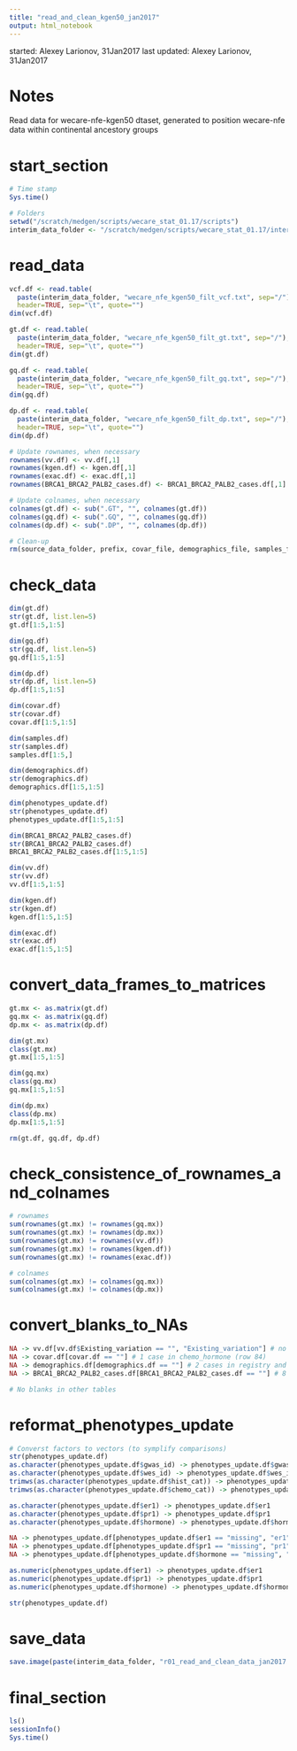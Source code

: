```yaml
---
title: "read_and_clean_kgen50_jan2017"
output: html_notebook
---
```


started: Alexey Larionov, 31Jan2017
last updated: Alexey Larionov, 31Jan2017

# Notes

Read data for wecare-nfe-kgen50 dtaset, generated to position wecare-nfe data within continental ancestory groups

# start_section

```r

# Time stamp
Sys.time()

# Folders
setwd("/scratch/medgen/scripts/wecare_stat_01.17/scripts")
interim_data_folder <- "/scratch/medgen/scripts/wecare_stat_01.17/interim_data"

```

# read_data

```r

vcf.df <- read.table(
  paste(interim_data_folder, "wecare_nfe_kgen50_filt_vcf.txt", sep="/"), 
  header=TRUE, sep="\t", quote="")
dim(vcf.df)

gt.df <- read.table(
  paste(interim_data_folder, "wecare_nfe_kgen50_filt_gt.txt", sep="/"), 
  header=TRUE, sep="\t", quote="")
dim(gt.df)

gq.df <- read.table(
  paste(interim_data_folder, "wecare_nfe_kgen50_filt_gq.txt", sep="/"), 
  header=TRUE, sep="\t", quote="")
dim(gq.df)

dp.df <- read.table(
  paste(interim_data_folder, "wecare_nfe_kgen50_filt_dp.txt", sep="/"), 
  header=TRUE, sep="\t", quote="")
dim(dp.df)

```


```r
# Update rownames, when necessary
rownames(vv.df) <- vv.df[,1]
rownames(kgen.df) <- kgen.df[,1]
rownames(exac.df) <- exac.df[,1]
rownames(BRCA1_BRCA2_PALB2_cases.df) <- BRCA1_BRCA2_PALB2_cases.df[,1]

# Update colnames, when necessary
colnames(gt.df) <- sub(".GT", "", colnames(gt.df))
colnames(gq.df) <- sub(".GQ", "", colnames(gq.df))
colnames(dp.df) <- sub(".DP", "", colnames(dp.df))

# Clean-up
rm(source_data_folder, prefix, covar_file, demographics_file, samples_file, vv_file, gt_file, gq_file, dp_file, kgen_file, exac_file, phenotypes_update_file, BRCA1_BRCA2_PALB2_cases_file)

```

# check_data

```r

dim(gt.df)
str(gt.df, list.len=5)
gt.df[1:5,1:5]

dim(gq.df)
str(gq.df, list.len=5)
gq.df[1:5,1:5]

dim(dp.df)
str(dp.df, list.len=5)
dp.df[1:5,1:5]

dim(covar.df)
str(covar.df)
covar.df[1:5,1:5]

dim(samples.df)
str(samples.df)
samples.df[1:5,]

dim(demographics.df)
str(demographics.df)
demographics.df[1:5,1:5]

dim(phenotypes_update.df)
str(phenotypes_update.df)
phenotypes_update.df[1:5,1:5]

dim(BRCA1_BRCA2_PALB2_cases.df)
str(BRCA1_BRCA2_PALB2_cases.df)
BRCA1_BRCA2_PALB2_cases.df[1:5,1:5]

dim(vv.df)
str(vv.df)
vv.df[1:5,1:5]

dim(kgen.df)
str(kgen.df)
kgen.df[1:5,1:5]

dim(exac.df)
str(exac.df)
exac.df[1:5,1:5]

```

# convert_data_frames_to_matrices

```r

gt.mx <- as.matrix(gt.df)
gq.mx <- as.matrix(gq.df)
dp.mx <- as.matrix(dp.df)

dim(gt.mx)
class(gt.mx)
gt.mx[1:5,1:5]

dim(gq.mx)
class(gq.mx)
gq.mx[1:5,1:5]

dim(dp.mx)
class(dp.mx)
dp.mx[1:5,1:5]

rm(gt.df, gq.df, dp.df)

```

# check_consistence_of_rownames_and_colnames

```r

# rownames
sum(rownames(gt.mx) != rownames(gq.mx))
sum(rownames(gt.mx) != rownames(dp.mx))
sum(rownames(gt.mx) != rownames(vv.df))
sum(rownames(gt.mx) != rownames(kgen.df))
sum(rownames(gt.mx) != rownames(exac.df))

# colnames
sum(colnames(gt.mx) != colnames(gq.mx))
sum(colnames(gt.mx) != colnames(dp.mx))

```

# convert_blanks_to_NAs

```r

NA -> vv.df[vv.df$Existing_variation == "", "Existing_variation"] # no blanks in other fields
NA -> covar.df[covar.df == ""] # 1 case in chemo_hormone (row 84)
NA -> demographics.df[demographics.df == ""] # 2 cases in registry and one in chemo_hormone
NA -> BRCA1_BRCA2_PALB2_cases.df[BRCA1_BRCA2_PALB2_cases.df == ""] # 8 cases in notes

# No blanks in other tables

```

# reformat_phenotypes_update

```r

# Converst factors to vectors (to symplify comparisons)
str(phenotypes_update.df)
as.character(phenotypes_update.df$gwas_id) -> phenotypes_update.df$gwas_id
as.character(phenotypes_update.df$wes_id) -> phenotypes_update.df$wes_id
trimws(as.character(phenotypes_update.df$hist_cat)) -> phenotypes_update.df$hist_cat
trimws(as.character(phenotypes_update.df$chemo_cat)) -> phenotypes_update.df$chemo_cat

as.character(phenotypes_update.df$er1) -> phenotypes_update.df$er1
as.character(phenotypes_update.df$pr1) -> phenotypes_update.df$pr1
as.character(phenotypes_update.df$hormone) -> phenotypes_update.df$hormone

NA -> phenotypes_update.df[phenotypes_update.df$er1 == "missing", "er1"]
NA -> phenotypes_update.df[phenotypes_update.df$pr1 == "missing", "pr1"]
NA -> phenotypes_update.df[phenotypes_update.df$hormone == "missing", "hormone"]

as.numeric(phenotypes_update.df$er1) -> phenotypes_update.df$er1
as.numeric(phenotypes_update.df$pr1) -> phenotypes_update.df$pr1
as.numeric(phenotypes_update.df$hormone) -> phenotypes_update.df$hormone

str(phenotypes_update.df)

```

# save_data

```r

save.image(paste(interim_data_folder, "r01_read_and_clean_data_jan2017.RData", sep="/"))

```

# final_section

```r

ls()
sessionInfo()
Sys.time()

```